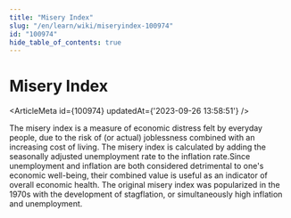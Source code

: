 ```yaml
---
title: "Misery Index"
slug: "/en/learn/wiki/miseryindex-100974"
id: "100974"
hide_table_of_contents: true
---
```



# Misery Index

<ArticleMeta id={100974} updatedAt={'2023-09-26 13:58:51'} />
<div className='border-solid border-b border-t-0 my-4 border-[var(--ifm-color-gray-300)]' />

The misery index is a measure of economic distress felt by everyday people, due to the risk of (or actual) joblessness combined with an increasing cost of living. The misery index is calculated by adding the seasonally adjusted unemployment rate to the inflation rate.Since unemployment and inflation are both considered detrimental to one's economic well-being, their combined value is useful as an indicator of overall economic health. The original misery index was popularized in the 1970s with the development of stagflation, or simultaneously high inflation and unemployment.
